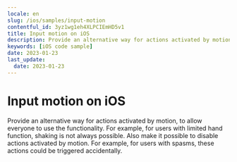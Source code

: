 ```yaml
---
locale: en
slug: /ios/samples/input-motion
contentful_id: 3yz1wg1eh4XLPCIEmHD5v1
title: Input motion on iOS
description: Provide an alternative way for actions activated by motion, to allow everyone to use the functionality.
keywords: [iOS code sample]
date: 2023-01-23
last_update:
  date: 2023-01-23
---
```


# Input motion on iOS

Provide an alternative way for actions activated by motion, to allow everyone to use the functionality. For example, for users with limited hand function, shaking is not always possible. Also make it possible to disable actions activated by motion. For example, for users with spasms, these actions could be triggered accidentally.

<CodeSample id="input-motion" locale="en" platform="ios"/>
